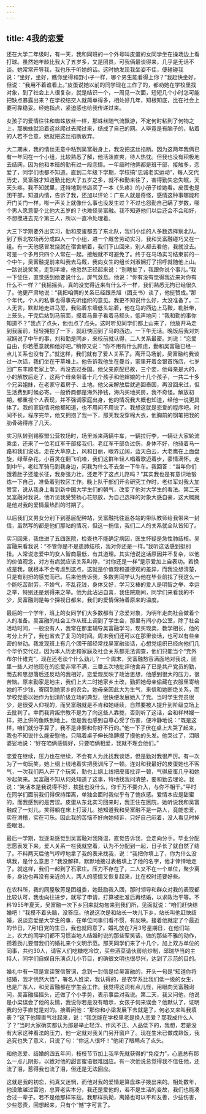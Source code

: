```yaml
---
---
---
```

title: 4我的恋爱
---




还在大学二年级时，有一天，我和同班的一个外号叫皮蛋的女同学坐在操场边上看打球。虽然她年龄比我大了五岁多，又是团员，可我俩最谈得来，几乎是无话不谈。她常常开导我，我也乐于听她的话。这时她发现我坐姿不佳，便碰碰我说：“坐好，坐好，瞧你坐得和野小子一样，哪个男生能看得上你？”我赶快坐好，但说：“我用不着谁看上。”皮蛋说她以前的同学现在工作了的，都劝她在学校里找对象，到了社会上人很复杂，就是结识一个，一周见一次面，短短几个小时怎可能把缺点暴露出来？在学校结交人就简单得多，相处好几年，知根知底，比在社会上要可靠稳妥。经她指点，紧迫感也给我传递过来。

女孩子的爱情往往和蜘蛛放丝一样，那蛛丝随气流飘游，不定何时粘到了何物之上，那蜘蛛就沿着这丝爬过去爬过来，结成了自己的网。人毕竟是有脑子的，粘着的人若不合意，她就把这丝掐断放弃。

大二期末，我的情丝无意中粘到吴富融身上，我没把这丝掐断。因为这两年我俩已有一年同在一个小组，比较熟悉了解，他活泼直爽，待人热忱。但我也没有积极地去结网，因为他和本班的勤有过一段恋情。一年级时他俩都是班干部，接触多，恋爱了，同学们也都不知道。直到二年级下学期，学校搞“忠诚老实运动”，每人交代历史，吴富融才知道勤比他大了五岁之多，就不和勤来往了，害得勤失恋失眠，天天头疼。我不知就里，还特地到书店买了一本《头疼》的小册子给她看。皮蛋也是团干部，知道内情，告诉了我，还加以评论：广东人就是奇怪，感情这种事哪能和开门关门一样，嘭一声关上就像什么事也没发生过？不过也怨勤自己瞒了岁数，哪个男人愿意娶个比他大五岁的？也难怪吴富融。我不知道他们以后还会不会和好，不想搅进去充个第三人，所以一直冷处理着。

大三下学期要外出实习，勤和皮蛋都去了东北队，我们小组的人多数选择察北队。到了察北牧场再分成四人一个小组，进一个厩舍劳动实习，我和吴富融碰巧又在一组。有一天他感冒发烧就在宿舍躺着，我们下山回来，别人都去看他，我就没去。可是一个多月只四个人常在一起，接触就不可避免了。终于在马场实习结束前的一个中午，吴富融提前来叫我去马厩，我向女生的组长刘淑娴打了招呼就随他上山。一路说说笑笑，走到半坡，他忽然正经起来说：“别瞎扯了，我跟你说个事儿。”我一下怔住，直觉感到他要说什么，屏气敛息。他说：“你有没有觉得我近来对你有什么不一样？”我摇摇头，真的没觉得近来有什么不一样，我们熟悉无拘已经很久了。他更严肃地说：“我把咱俩的关系已经跟景旭（团支书）谈了，他挺赞成。”那个年代，个人的私事也得事先听组织的意见。我更不知说什么好，太没准备了。二人无言，默默地走进马房，我贴着东墙低头站着，他在马的西边上马鞍，勒肚带，上笼头，干完后站到马前面，摸着马鼻子看着马额头，低声地问：“我和勤的事你知道不？”我点了点头，他也点了点头。这时听见同学们都上山来了，他放开马走到我面前，轻轻拥抱了一下，就赶快回到了马的西边。一下午无话。晚饭后我对刘淑娴说了中午的事，刘和勤是同乡，来校前就认得，二人关系最密。刘说：“恋爱自由，你若愿意就和他好吧。”稍停又说：“你不用有什么顾虑，勤和吴富融已经一点儿关系也没有了。”就这样，我们就有了爱人关系了。离开马场前，吴富融约我谈过一次话，我们坐在干草堆上。他告诉我他生在曼谷，家里开着金银首饰店，七岁回广东丰顺老家上学，再没去过泰国。他父亲原配已故，三个妾，他母亲是大的，小的解放后走了，这两个母亲带着十几个孩子和他婶娘的十几个孩子，一共二十多个兄弟姐妹，在老家守着房子、土地。他父亲解放后就逃回泰国，再没回来过，但生活费到时候必寄。一般侨商都是海外挣钱，海内买地买房，我不奇怪。解放初期，都重视个人表现，并不强调家庭出身，他的情况我大概也知道，经他一说更具体了。我的家庭情况他都知道，也不用问不用说了。我想这就是恋爱的程序吧。时间不长，程序完毕，他又拥抱了我一下，那天我没穿棉大衣，他胸前的钢笔把我的肋骨硌得疼了几天。

实习队转到锡察盟公营牧场时，场里派来两辆牛车，一辆拉行李，一辆让大家轮流乘坐，还来了一位老红军干部接我们。老红军干部负过伤，身体不好，他骑着马一路和我们说话。走在大草原上，风和日丽，眼界辽阔，蓝天白云，大老鹰在上面盘旋，绿草杂花，小百灵在翻飞叽喳，我们这群年轻人唱着歌迈着步，豪情满怀。走到中午，老红军骑马到我身边，问我为什么不去坐一下牛车。我回答：“当年你们饿着肚子还能长征，我身强力壮，还走不了这点儿路吗？”其实我也是有意识地锻炼一下自己，准备着到牧区工作。晚上队干部们开会研究工作时，老红军对我大加赞赏，说从我身上看到新中国大学生们的朝气，改变了他对大学生的看法。第二天吴富融对我说，他听见我受赞扬心花怒放，为自己选择的对象大感自豪，这大概就是他对我的爱情最热烈的时期了。

以后我们又男女分别下到基层配种站，吴富融托往返各站的带队教师给我带来一封信，虽然写的都是他们那站的情况，但这一捎信，我们二人的关系就全队皆知了。

实习回来，我住进了五四医院，检查也不能确定病因，医生怀疑是急性肺结核。吴富融来看我说：“不管你是不是患肺结核，我对你还是一样。”我听这话感到挺别扭。人常说恋爱中的女人智商最低，有其道理。其实他说这话原因并不复杂，以他的价值观念，对方有病就应该关系叫停，“对你还是一样”是示爱加上自表功。若换成是我，就根本不会考虑到这点，这就是价值观和道德观的差异，而我没想清楚，只是有别扭的感觉而已。后来他告诉我，多数男同学认为他在毕业前找了我这么一个能吃苦耐劳，不娇气，不乱花钱，身体又好，学习又棒的爱人是明智之举、幸运之举，特别还是划得来之举。他为此沾沾自喜，我住院期间，同学们来看我的不少，吴富融则是每个探视日都来，我们的爱情保持着原来的温度。

最后的一个学年，班上的女同学们大多数都有了恋爱对象，为明年走向社会做着个人的准备。吴富融的社会工作从班上调到了学生会，那里有间小办公室，除了社会活动时间，一般没有人，我常在那里辅导吴富融学习，现买现卖，教学相长，他的考分上升了，我也省去了复习的时间。周末我们还可以在那里谈话，也可以有些亲密的举动。我发现班上有几个团干部经常找吴富融谈话，心想党组织已经向他们几个华侨交代过，因为本人历史和家庭及社会关系都无法调查，他们只能当个“党外布尔什维克”，现在还老谈个什么劲儿？一个周末，吴富融愁容满面地对我说，团里一些人对他现在的恋爱非常不满，三番五次地批评他舍弃了已是共产党员的勤，而去和思想落后还反动的我相好，恋爱观反映了政治思想，他感到很大的压力，很苦恼。原来勤家是地主，我们上大二时她家乡土改，勤把她母亲偷藏在衣服里寄给她的不少钱，寄回到她家乡的农会。她母亲因此大为生气，来信和她断绝关系，而学校党委以她作为划清阶级立场的典型，很快便发展她入了党。当时学生党员很少，是很受人仰视的，而吴富融就是不肯和她继续，自然要被人提升到阶级立场上去批判了。幸而我背叛宗教不是为了向这些人靠拢，否则听了这话，会和祥林嫂一样，把上供的鱼跌到地上。但是我也感到自尊心受了伤害，便冷静地说：“既是这样，咱们就分手算了，我不是非要和你好不行的。”他一下子伏在桌上大哭了起来，我也不知说什么能安慰他，只隔着桌子伸长胳膊摸了摸他的头发。他哭过了，泪眼婆娑地说：“好在咱俩感情好，只要咱俩相爱，我就不理会他们。”

恋爱在继续，压力也在继续，不会有人为此找我谈话，但是勤对我很严厉。有一次为了一句玩笑，她上纲上线地着实把我训斥了一顿。连对和我最好的皮蛋她也不客气，一次我们两人开了个玩笑，勤也上纲上线把皮蛋批评一顿，气得皮蛋几乎和她吵起架来。吴富融不知从何处知道了这事，特地找我问清楚，要和勤去理论。我说：“笑话本是我说得不好，挨批也没什么，你千万不要介入，与你不相干。”平时在同学们面前我们得保持距离，单独会面时我似乎有了愧疚感。爱情本应是甜蜜的，而我感到的是苦涩。皮蛋从东北实习回来时，我正住在医院，她听说我和吴富融成了一对儿，笑得躺在床上打滚儿。她知道我和吴富融不是一路人，竟能恋爱，实在滑稽，实在可乐。因此我的苦恼不好向她倾诉，只好自己闷着，没人看见时掉些眼泪。

最后一学期，我逐渐感觉到吴富融对我降温，直觉告诉我，会走向分手。毕业分配志愿表发下来，爱人关系一栏我就空着，认为不分配到一起，日子长了就自然了结了。不料两天后他气哼哼地拿了我的表来找我，说：“我把你填上了，你为什么没填我，是什么意思？”我没解释，默默地接过表格填上了他的名字，他才悻悻地走了。就这样，我们一起到了石家庄。压力不存在了，二人又不在一个单位，聚少离多，身边也再没有亲近的人，两人的感情又恢复起来，比在校时还要好些。

在农科所，我的同屋敬芳是团组委，她鼓励我入团，那时领导和群众对我的表现都比较认可，我也向往进步，就写了申请，打算被批准后再结婚，以求政治平等。不料1955年夏天，吴富融一次下乡回来就匆匆来到我们所，见面就说：“咱们赶快结婚吧！”我摸不着头脑，没答应。他说这次是和站长一块儿下乡，站长叫他赶快结婚，说谈恋爱是大学生的事，在单位同事们看不惯，有反映。接着他就定了个最近的节日，7月1日党的生日，我也就同意了。婚礼放在7月3号星期日，在他们站上，农大的同学们都不习惯当地人结婚时说的那些荤笑话，做的那些不雅的动作，攒着劲儿要借我们的婚礼来个文明示范。那天同学们来了十几个，加上双方单位的同事，共约30人，请客人们吃糖吃冷饮，买些酒菜请伙房给炒制，邱瑞华当的主持人，同学们自娱自乐演点儿小节目，的确很文明也很尽兴，达到了示范的目的。

婚礼中有一项是宣读贺信贺词，念到一封信是给吴富融的，开头一句是“知道你将结婚，我才恍然大悟”，署名人姓梁，我认得的，是农学系比我们低一级的女生，也是广东人，和吴富融都在学生会工作。我觉得这词有点儿怪，用眼向吴富融询问，吴富融摇摇头，还做了个小手势，表示事后对我说。第二天，我又问他，他说是小梁误会了他的友情，我说你若是没有暗示，女孩子何来误会？他默认了，证明我的分手直觉是对的。接着问他：“那你和小梁发展下去就是了，何必又来叫我填表？”这下他理直气壮起来，说：“我怎能在学校里老是换人恋爱？那我成什么人了？”当时大家确实都认为那是举止轻浮、作风不正、人品低下的，我想，若是没有大家这种看法的压力，他一定就对我关门另开窗户了。现在生米已做成熟饭，我追究也失了意义，只说了句：“你这人很坏！”他闭了眼睛点了点头。

和他恋爱、结婚的四五年间，枝枝节节加上我早先就获得的“免疫力”，心底总有那么一点儿阴影，以致对他的甜言蜜语很难回应。有一次他说总觉得我不信任他，还流了泪，惹得我也流了泪，但还是无法回应。

这就是我的初恋，纯真又迷惘，而他对我的爱情是算盘珠子拨出来的。相处数年，他没敢越过雷池，总算老实本分，我还是爱他的，若不是生活的变故，我们也能凑合过一辈子。若不是他那样笨拙，我那样执拗，离婚也可以平和友善，少些伤害，少些怨责，回想起来，只有个“憾”字可言了。